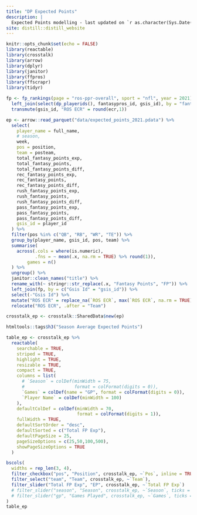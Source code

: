 ```yaml
---
title: "DP Expected Points"
description: |
  Expected Points modelling - last updated on `r as.character(Sys.Date())`.
site: distill::distill_website
---
```


```r
knitr::opts_chunk$set(echo = FALSE)
library(reactable)
library(crosstalk)
library(arrow)
library(dplyr)
library(janitor)
library(ffpros)
library(ffscrapr)
library(tidyr)

fp <- fp_rankings(page = "ros-ppr-overall", sport = "nfl", year = 2021) %>%
  left_join(select(dp_playerids(), fantasypros_id, gsis_id), by = "fantasypros_id") %>% 
  transmute(gsis_id, "ROS ECR" = round(ecr,1))

ep <- arrow::read_parquet("data/expected_points_2021.pdata") %>%
  select(
    player_name = full_name,
    # season,
    week,
    pos = position,
    team = posteam,
    total_fantasy_points_exp,
    total_fantasy_points,
    total_fantasy_points_diff,
    rec_fantasy_points_exp,
    rec_fantasy_points,
    rec_fantasy_points_diff,
    rush_fantasy_points_exp,
    rush_fantasy_points,
    rush_fantasy_points_diff,
    pass_fantasy_points_exp,
    pass_fantasy_points,
    pass_fantasy_points_diff,
    gsis_id = player_id
  ) %>%
  filter(pos %in% c("QB", "RB", "WR", "TE")) %>%
  group_by(player_name, gsis_id, pos, team) %>%
  summarise(
    across(.cols = where(is.numeric),
           .fns = ~ mean(.x, na.rm = TRUE) %>% round(1)),
        games = n()
  ) %>%
  ungroup() %>%
  janitor::clean_names("title") %>%
  rename_with(~ stringr::str_replace(.x, "Fantasy Points", "FP")) %>%
  left_join(fp, by = c("Gsis Id" = "gsis_id")) %>% 
  select(-"Gsis Id") %>%
  mutate("ROS ECR" = replace_na(`ROS ECR`, max(`ROS ECR`, na.rm = TRUE))) %>% 
  relocate("ROS ECR", .after = "Team")

crosstalk_ep <- crosstalk::SharedData$new(ep)
```



```r

htmltools::tags$h3("Season Average Expected Points")

table_ep <- crosstalk_ep %>%
  reactable(
    searchable = TRUE,
    striped = TRUE,
    highlight = TRUE,
    resizable = TRUE,
    compact = TRUE,
    columns = list(
      # `Season` = colDef(minWidth = 75,
      #                   format = colFormat(digits = 0)),
      `Games` = colDef(name = "GP", format = colFormat(digits = 0)),
      `Player Name` = colDef(minWidth = 100)
    ),
    defaultColDef = colDef(minWidth = 70,
                           format = colFormat(digits = 1)),
    fullWidth = TRUE,
    defaultSortOrder = "desc",
    defaultSorted = c("Total FP Exp"),
    defaultPageSize = 25,
    pageSizeOptions = c(25,50,100,500),
    showPageSizeOptions = TRUE
  )

bscols(
  widths = rep_len(3, 4),
  filter_checkbox("pos", "Position", crosstalk_ep, ~`Pos`, inline = TRUE),
  filter_select("team", "Team", crosstalk_ep, ~`Team`),
  filter_slider("Total FP Exp", "EP", crosstalk_ep, ~`Total FP Exp`)
  # filter_slider("season", "Season", crosstalk_ep, ~`Season`, ticks = FALSE, width = "100%", sep = NULL, step = 1),
  # filter_slider("gp", "Games Played", crosstalk_ep, ~`Games`, ticks = FALSE, width = "100%")
)
table_ep
```
